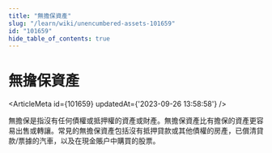 ```yaml
---
title: "無擔保資產"
slug: "/learn/wiki/unencumbered-assets-101659"
id: "101659"
hide_table_of_contents: true
---
```



# 無擔保資產

<ArticleMeta id={101659} updatedAt={'2023-09-26 13:58:58'} />
<div className='border-solid border-b border-t-0 my-4 border-[var(--ifm-color-gray-300)]' />

無擔保是指沒有任何債權或抵押權的資產或財產。無擔保資產比有擔保的資產更容易出售或轉讓。常見的無擔保資產包括沒有抵押貸款或其他債權的房產，已償清貸款/票據的汽車，以及在現金賬户中購買的股票。
